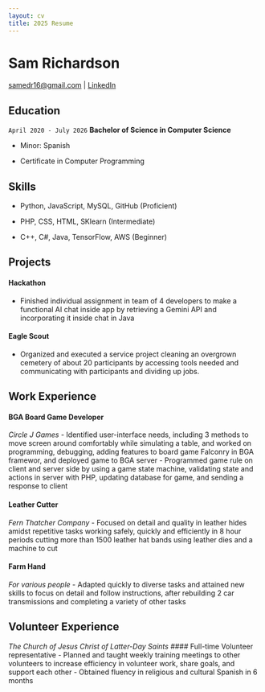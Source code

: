 ```yaml
---
layout: cv
title: 2025 Resume
---
```

# Sam Richardson

<div id="webaddress">
<a href="samedr16@gmail.com">samedr16@gmail.com</a>
| <a href="linkedin.com/in/sam-richardson23">LinkedIn</a>
</div>


## Education

`April 2020 - July 2026`
__Bachelor of Science in Computer Science__

- Minor: Spanish

- Certificate in Computer Programming


## Skills

- Python, JavaScript, MySQL, GitHub (Proficient)

- PHP, CSS, HTML, SKlearn (Intermediate)

- C++, C#, Java, TensorFlow, AWS (Beginner)


## Projects

#### Hackathon
- Finished individual assignment in team of 4 developers to make a functional AI chat inside app by retrieving a Gemini API and incorporating it inside chat in Java

#### Eagle Scout
- Organized and executed a service project cleaning an overgrown cemetery of about 20 participants by accessing tools needed and communicating with participants and dividing up jobs.



## Work Experience

#### BGA Board Game Developer
*Circle J Games*
- Identified user-interface needs, including 3 methods to move screen around comfortably while simulating a table, and worked on programming, debugging, adding features to board game Falconry in BGA framewor, and deployed game to BGA server
- Programmed game rule on client and server side by using a game state machine, validating state and actions in server with PHP, updating database for game, and sending a response to client

#### Leather Cutter
*Fern Thatcher Company*
- Focused on detail and quality in leather hides amidst repetitive tasks working safely, quickly and efficiently in 8 hour periods cutting more than 1500 leather hat bands using leather dies and a machine to cut

#### Farm Hand
*For various people*
- Adapted quickly to diverse tasks and attained new skills to focus on detail and follow instructions, after rebuilding 2 car transmissions and completing a variety of other tasks


## Volunteer Experience
*The Church of Jesus Christ of Latter-Day Saints*
#### Full-time Volunteer representative
- Planned and taught weekly training meetings to other volunteers to increase efficiency in volunteer work, share goals, and support each other
- Obtained fluency in religious and cultural Spanish in 6 months



<!-- ### Footer

Last updated: May 2013 -->
